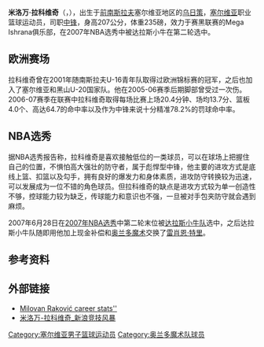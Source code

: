{{Infobox NBA Player
| name = 米洛万·拉科维奇
| image = 
| caption = 
| position = [[中锋|中锋]]/[[大前锋|大前锋]]
| nickname = 
| height = 207公分
| weight = 235磅
| team = 
| nationality = {{SER}}
| birth_date = {{birth date and age|1985|2|19}}
| birth_place = {{flag|南斯拉夫}}[[乌日策|乌日策]]
| college = 
| draft = 第二轮第60顺位
| draft_year = 2007
| draft_team = [[达拉斯小牛|达拉斯小牛]]
| career_start = 2005
| former_teams = Mega Ishrana俱乐部
| awards =  
}}

'''米洛万·拉科维奇'''（{{lang-sr|'''Милован Раковић'''}}，{{bd|1985年|2月19日}}），出生于[[前南斯拉夫|前南斯拉夫]]塞尔维亚地区的[[乌日策|乌日策]]，[[塞尔维亚|塞尔维亚]]职业篮球运动员，司职[[中锋|中锋]]，身高207公分，体重235磅，效力于赛黑联赛的Mega Ishrana俱乐部，在2007年NBA选秀中被达拉斯小牛在第二轮选中。

== 欧洲赛场 ==
拉科维奇曾在2001年随南斯拉夫U-16青年队取得过欧洲锦标赛的冠军，之后也加入了塞尔维亚和黑山U-20国家队。他在2005-06赛季后期脚部曾受过一次伤。2006-07赛季在联赛中拉科维奇取得每场比赛上场20.4分钟、场均13.7分、篮板4.0个、高达64.7的命中率以及作为中锋来说十分精准78.2%的罚球命中率。

== NBA选秀 ==
据NBA选秀报告称，拉科维奇是喜欢接触低位的一类球员，可以在球场上把握住自己的位置，不惧怕高大强壮的防守者，属于彪悍型中锋，他主要的进攻方式是底线上篮、扣篮以及勾手，拥有良好的爆发力和身体素质，进攻防守转换较为迅速，可以发展成为一位不错的角色球员。但拉科维奇的缺点是进攻方式较为单一创造性不够，控球能力较为缺乏，传球能力和意识也不强，一旦被对手包夹防守就会遇到麻烦。

2007年6月28日在[[2007年NBA选秀|2007年NBA选秀]]中第二轮末位被[[达拉斯小牛队|达拉斯小牛队]]选中，之后达拉斯小牛队随即用他加上现金补偿和[[奥兰多魔术|奥兰多魔术]]交换了[[雷肖恩·特里|雷肖恩·特里]]。

== 参考资料 ==
{{reflist}}

== 外部链接 ==
* [http://www.fibaeurope.com/cid_f43ulKJBGLcVnbH-aqLVu2.teamID_390.compID_YUjW-7-FJ,kK9s431Lyr41.season_2001.roundID_2297.playerID_38628.html Milovan Raković career stats''] {{Wayback|url=http://www.fibaeurope.com/cid_f43ulKJBGLcVnbH-aqLVu2.teamID_390.compID_YUjW-7-FJ,kK9s431Lyr41.season_2001.roundID_2297.playerID_38628.html |date=20140717053257 }}
* [http://sports.sina.com.cn/star/MilovanRakovic/index.shtml 米洛万-拉科维奇_新浪竞技风暴] {{Wayback|url=http://sports.sina.com.cn/star/MilovanRakovic/index.shtml |date=20190720044759 }}

{{2007 NBA Draft}}

{{Authority control}}
{{DEFAULTSORT:Raković, Milovan}}
[[Category:塞尔维亚男子篮球运动员|Category:塞尔维亚男子篮球运动员]]
[[Category:奥兰多魔术队球员|Category:奥兰多魔术队球员]]